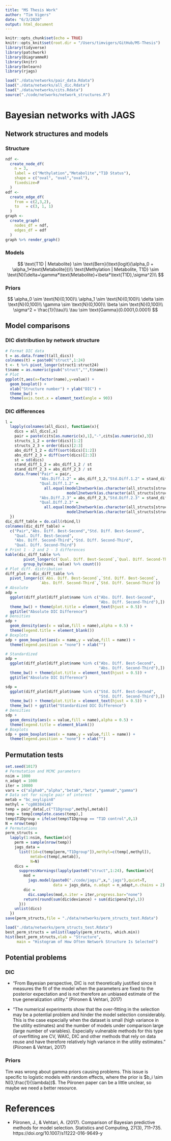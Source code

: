 ```yaml
---
title: "MS Thesis Work"
author: "Tim Vigers"
date: "6/3/2020"
output: html_document
---
```


```r
knitr::opts_chunk$set(echo = TRUE)
knitr::opts_knit$set(root.dir = "/Users/timvigers/GitHub/MS-Thesis")
library(tidyverse)
library(patchwork)
library(DiagrammeR)
library(knitr)
library(bnlearn)
library(rjags)
```

```r
load("./data/networks/pair_data.Rdata")
load("./data/networks/all_dic.Rdata")
load("./data/networks/cits.Rdata")
source("./code/networks/network_structures.R")
```

# Bayesian networks with JAGS

## Network structures and models

### Structure

```r
ndf <-
  create_node_df(
    n = 3,
    label = c("Methylation","Metabolite","T1D Status"),
    shape = c("oval", "oval","oval"),
    fixedsize=F
  )
edf <-
  create_edge_df(
    from = c(2,3,2),
    to   = c(3, 1, 1)
  )
graph <- 
  create_graph(
    nodes_df = ndf,
    edges_df = edf
  )
graph %>% render_graph()
```

### Models

$$
\text{T1D | Metabolite} \sim \text{Bern}(\text{logit}(\alpha_0 + \alpha_1*\text{Metabolite}))\\
\text{Methylation | Metabolite, T1D} \sim \text{N}(\delta+\gamma*\text{Metabolite}+\beta*\text{T1D},\sigma^2)\\
$$

### Priors

$$
\alpha_0 \sim \text{N}(0,100)\\
\alpha_1 \sim \text{N}(0,100)\\
\delta \sim \text{N}(0,100)\\
\gamma \sim \text{N}(0,100)\\
\beta \sim \text{N}(0,100)\\
\sigma^2 = \frac{1}{\tau}\\
\tau \sim \text{Gamma}(0.0001,0.0001)
$$

## Model comparisons

### DIC distribution by network structure

```r
# Format DIC data
t = as.data.frame(t(all_dics))
colnames(t) = paste0("struct",1:24)
t <- t %>% pivot_longer(struct1:struct24)
t$name = as.numeric(gsub("struct","",t$name))
# Plot
ggplot(t,aes(x=factor(name),y=value)) + 
  geom_boxplot() + 
  xlab("Structure number") + ylab("DIC") +
  theme_bw() + 
  theme(axis.text.x = element_text(angle = 90))
```

### DIC differences 

```r
l = 
  lapply(colnames(all_dics), function(x){
    dics = all_dics[,x]
    pair = paste(cits[as.numeric(x),1],"-",cits[as.numeric(x),3])
    structs_1_2 = order(dics)[1:2]
    structs_2_3 = order(dics)[2:3]
    abs_diff_1_2 = diff(sort(dics)[1:2])
    abs_diff_2_3 = diff(sort(dics)[2:3])
    st = sd(dics)
    stand_diff_1_2 = abs_diff_1_2 / st
    stand_diff_2_3 = abs_diff_2_3 / st
    data.frame("Pair" = pair,
               "Abs.Diff.1.2" = abs_diff_1_2,"Std.Diff.1.2" = stand_diff_1_2,
               "Qual.Diff.1.2" = 
                 all.equal(model2network(as.character(all_structs[structs_1_2[1]])),
                           model2network(as.character(all_structs[structs_1_2[2]]))),
               "Abs.Diff.2.3" = abs_diff_2_3,"Std.Diff.2.3" = stand_diff_2_3,
               "Qual.Diff.2.3" = 
                 all.equal(model2network(as.character(all_structs[structs_2_3[1]])),
                           model2network(as.character(all_structs[structs_2_3[2]]))))
  })
dic_diff_table = do.call(rbind,l)
colnames(dic_diff_table) = 
  c("Pair","Abs. Diff. Best-Second","Std. Diff. Best-Second",
    "Qual. Diff. Best-Second",
    "Abs. Diff. Second-Third","Std. Diff. Second-Third",
    "Qual. Diff. Second-Third")
# Print 1 - 2 and 2 - 3 differences
kable(dic_diff_table %>% 
        pivot_longer(c(`Qual. Diff. Best-Second`,`Qual. Diff. Second-Third`)) %>%
        group_by(name, value) %>% count())
# Plot diff. distribution
diff_plot = dic_diff_table %>%
  pivot_longer(c(`Abs. Diff. Best-Second`,`Std. Diff. Best-Second`,
               `Abs. Diff. Second-Third`,`Std. Diff. Second-Third`))
# Absolute
adp = 
  ggplot(diff_plot[diff_plot$name %in% c("Abs. Diff. Best-Second",
                                         "Abs. Diff. Second-Third"),]) + 
  theme_bw() + theme(plot.title = element_text(hjust = 0.5)) + 
  ggtitle("Absolute DIC Difference")
# Densities
adp + 
  geom_density(aes(x = value,fill = name),alpha = 0.5) + 
  theme(legend.title = element_blank())
# Boxplots
adp + geom_boxplot(aes(x = name,y = value,fill = name)) + 
  theme(legend.position = "none") + xlab("")

# Standardized
adp = 
  ggplot(diff_plot[diff_plot$name %in% c("Abs. Diff. Best-Second",
                                         "Abs. Diff. Second-Third"),]) + 
  theme_bw() + theme(plot.title = element_text(hjust = 0.5)) + 
  ggtitle("Absolute DIC Difference")

sdp = 
  ggplot(diff_plot[diff_plot$name %in% c("Std. Diff. Best-Second",
                                         "Std. Diff. Second-Third"),]) + 
  theme_bw() + theme(plot.title = element_text(hjust = 0.5)) + 
  theme_bw() + ggtitle("Standardized DIC Difference")
# Densities
sdp + 
  geom_density(aes(x = value,fill = name),alpha = 0.5) + 
  theme(legend.title = element_blank())
# Boxplots
sdp + geom_boxplot(aes(x = name,y = value,fill = name)) + 
  theme(legend.position = "none") + xlab("")
```

## Permutation tests

```r
set.seed(1017)
# Permutation and MCMC parameters
nsim = 1000
n_adapt = 1000
iter = 10000
vars = c("alpha0","alpha","beta0","beta","gamma0","gamma")
# Data set for single pair of interest
metab = "bc_oxylipin8"
methyl = "cg08384146"
temp = pair_data[,c("T1Dgroup",methyl,metab)]
temp = temp[complete.cases(temp),]
temp$T1Dgroup = ifelse(temp$T1Dgroup == "T1D control",0,1)
N = nrow(temp)
# Permutations
perm_structs = 
  lapply(1:nsim, function(x){
    perm = sample(nrow(temp))
    jags_data = 
      list(t1d=c(temp[perm,"T1Dgroup"]),methyl=c(temp[,methyl]),
           metab=c(temp[,metab]),
           N=N)
    dics = 
      suppressWarnings(lapply(paste0("struct",1:24), function(x){
        mod = 
          jags.model(paste0("./code/jags/",x,".jags"),quiet=T,
                     data = jags_data, n.adapt = n_adapt,n.chains = 2)
        dic = 
          dic.samples(mod,n.iter = iter,progress.bar="none")
        return(round(sum(dic$deviance) + sum(dic$penalty),1))
      }))
    unlist(dics)
  })
save(perm_structs,file = "./data/networks/perm_structs_test.Rdata")
```

```r
load("./data/networks/perm_structs_test.Rdata")
best_perm_structs = unlist(lapply(perm_structs, which.min))
hist(best_perm_structs,xlab = "Structure",
     main = "Histogram of How Often Network Structure Is Selected")
```

## Potential problems

### DIC

- "From Bayesian perspective, DIC is not theoretically justified since it measures the fit of the model when the parameters are fixed to the posterior expectation and is not therefore an unbiased estimate of the true generalization utility." (Piironen & Vehtari, 2017)

- "The numerical experiments show that the over-fitting in the selection may be a potential problem and hinder the model selection considerably. This is the case especially when the dataset is small (high variance in the utility estimates) and the number of models under comparison large (large number of variables). Especially vulnerable methods for this type of overfitting are CV, WAIC, DIC and other methods that rely on data reuse and have therefore relatively high variance in the utility estimates." (Piironen & Vehtari, 2017)

### Priors

Tim was wrong about gamma priors causing problems. This issue is specific to logistic models with random effects, where the prior is $b_i \sim N(0,\frac{1}{\lambda})$. The Piironen paper can be a little unclear, so maybe we need a better resource.

# References

- Piironen, J., & Vehtari, A. (2017). Comparison of Bayesian predictive methods for model selection. Statistics and Computing, 27(3), 711–735. https://doi.org/10.1007/s11222-016-9649-y